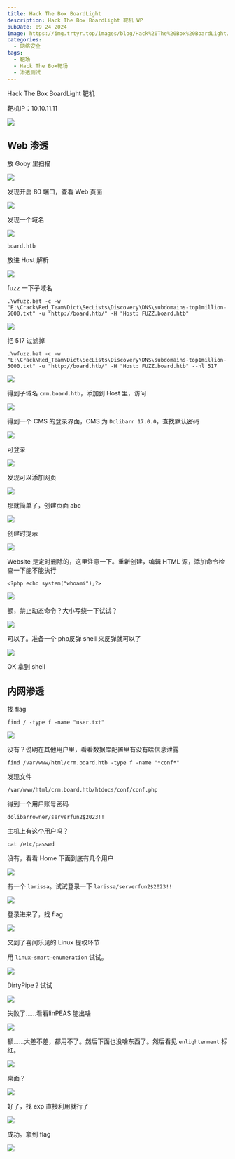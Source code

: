 ```yaml
---
title: Hack The Box BoardLight
description: Hack The Box BoardLight 靶机 WP
pubDate: 09 24 2024
image: https://img.trtyr.top/images/blog/Hack%20The%20Box%20BoardLight/BoardLight-8.png?imageMogr2/format/avif
categories:
  - 网络安全
tags:
  - 靶场
  - Hack The Box靶场
  - 渗透测试
---
```


Hack The Box BoardLight 靶机

靶机IP：10.10.11.11

![](https://img.trtyr.top/images/blog/Hack%20The%20Box%20BoardLight/BoardLight-1.png?imageMogr2/format/avif)

## Web 渗透

放 Goby 里扫描

![](https://img.trtyr.top/images/blog/Hack%20The%20Box%20BoardLight/BoardLight-5.png?imageMogr2/format/avif)

发现开启 80 端口，查看 Web 页面

![](https://img.trtyr.top/images/blog/Hack%20The%20Box%20BoardLight/BoardLight-2.png?imageMogr2/format/avif)

发现一个域名

![](https://img.trtyr.top/images/blog/Hack%20The%20Box%20BoardLight/BoardLight-3.png?imageMogr2/format/avif)

```shell
board.htb
```

放进 Host 解析

![](https://img.trtyr.top/images/blog/Hack%20The%20Box%20BoardLight/BoardLight-4.png?imageMogr2/format/avif)

fuzz 一下子域名

```shell
.\wfuzz.bat -c -w "E:\Crack\Red_Team\Dict\SecLists\Discovery\DNS\subdomains-top1million-5000.txt" -u "http://board.htb/" -H "Host: FUZZ.board.htb"
```

![](https://img.trtyr.top/images/blog/Hack%20The%20Box%20BoardLight/BoardLight-6.png?imageMogr2/format/avif)

把 517 过滤掉

```shell
.\wfuzz.bat -c -w "E:\Crack\Red_Team\Dict\SecLists\Discovery\DNS\subdomains-top1million-5000.txt" -u "http://board.htb/" -H "Host: FUZZ.board.htb" --hl 517
```

![](https://img.trtyr.top/images/blog/Hack%20The%20Box%20BoardLight/BoardLight-7.png?imageMogr2/format/avif)

得到子域名 `crm.board.htb`，添加到 Host 里，访问

![](https://img.trtyr.top/images/blog/Hack%20The%20Box%20BoardLight/BoardLight-8.png?imageMogr2/format/avif)

得到一个 CMS 的登录界面，CMS 为 `Dolibarr 17.0.0`，查找默认密码

![](https://img.trtyr.top/images/blog/Hack%20The%20Box%20BoardLight/BoardLight-9.png?imageMogr2/format/avif)

可登录

![](https://img.trtyr.top/images/blog/Hack%20The%20Box%20BoardLight/BoardLight-10.png?imageMogr2/format/avif)

发现可以添加网页

![](https://img.trtyr.top/images/blog/Hack%20The%20Box%20BoardLight/BoardLight-11.png?imageMogr2/format/avif)

那就简单了，创建页面 abc

![](https://img.trtyr.top/images/blog/Hack%20The%20Box%20BoardLight/BoardLight-12.png?imageMogr2/format/avif)

创建时提示

![](https://img.trtyr.top/images/blog/Hack%20The%20Box%20BoardLight/BoardLight-13.png?imageMogr2/format/avif)

Website 是定时删除的，这里注意一下。重新创建，编辑 HTML 源，添加命令检查一下能不能执行

```shell
<?php echo system("whoami");?>
```

![](https://img.trtyr.top/images/blog/Hack%20The%20Box%20BoardLight/BoardLight-14.png?imageMogr2/format/avif)

额，禁止动态命令？大小写绕一下试试？

![](https://img.trtyr.top/images/blog/Hack%20The%20Box%20BoardLight/BoardLight-15.png?imageMogr2/format/avif)

可以了。准备一个 php反弹 shell 来反弹就可以了

![](https://img.trtyr.top/images/blog/Hack%20The%20Box%20BoardLight/BoardLight-16.png?imageMogr2/format/avif)

OK 拿到 shell

## 内网渗透

找 flag

```shell
find / -type f -name "user.txt"
```

![](https://img.trtyr.top/images/blog/Hack%20The%20Box%20BoardLight/BoardLight-18.png?imageMogr2/format/avif)

没有？说明在其他用户里，看看数据库配置里有没有啥信息泄露

```shell
find /var/www/html/crm.board.htb -type f -name "*conf*"
```

发现文件

```shell
/var/www/html/crm.board.htb/htdocs/conf/conf.php
```

得到一个用户账号密码

```shell
dolibarrowner/serverfun2$2023!!
```

主机上有这个用户吗？

```shell
cat /etc/passwd
```

没有，看看 Home 下面到底有几个用户

![](https://img.trtyr.top/images/blog/Hack%20The%20Box%20BoardLight/BoardLight-19.png?imageMogr2/format/avif)

有一个 `larissa`。试试登录一下 `larissa/serverfun2$2023!!`

![](https://img.trtyr.top/images/blog/Hack%20The%20Box%20BoardLight/BoardLight-20.png?imageMogr2/format/avif)

登录进来了，找 flag

![](https://img.trtyr.top/images/blog/Hack%20The%20Box%20BoardLight/BoardLight-21.png?imageMogr2/format/avif)

又到了喜闻乐见的 Linux 提权环节

用 `linux-smart-enumeration` 试试。

![](https://img.trtyr.top/images/blog/Hack%20The%20Box%20BoardLight/BoardLight-22.png?imageMogr2/format/avif)

DirtyPipe？试试

![](https://img.trtyr.top/images/blog/Hack%20The%20Box%20BoardLight/BoardLight-23.png?imageMogr2/format/avif)

失败了……看看linPEAS 能出啥

![](https://img.trtyr.top/images/blog/Hack%20The%20Box%20BoardLight/BoardLight-24.png?imageMogr2/format/avif)

额……大差不差，都用不了。然后下面也没啥东西了。然后看见 `enlightenment` 标红。

![](https://img.trtyr.top/images/blog/Hack%20The%20Box%20BoardLight/BoardLight-25.png?imageMogr2/format/avif)

桌面？

![](https://img.trtyr.top/images/blog/Hack%20The%20Box%20BoardLight/BoardLight-26.png?imageMogr2/format/avif)

好了，找 exp 直接利用就行了

![](https://img.trtyr.top/images/blog/Hack%20The%20Box%20BoardLight/BoardLight-27.png?imageMogr2/format/avif)

成功。拿到 flag

![](https://img.trtyr.top/images/blog/Hack%20The%20Box%20BoardLight/BoardLight-28.png?imageMogr2/format/avif)
